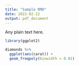 ```yaml
---
title: "Sample RMD"
date: 2022-02-22
output: pdf_document
---
```


Any plain text here.

```r
library(ggplot2)

diamonds %>% 
  ggplot(aes(carat)) + 
  geom_freqpoly(binwidth = 0.01)
```
